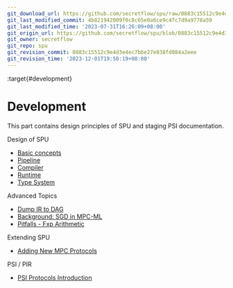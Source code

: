 ```yaml
---
git_download_url: https://github.com/secretflow/spu/raw/0883c15512c9e4d3e4ec7bbe27e038fd084a2eee/docs/development/index.rst
git_last_modified_commit: 4b821942009f0c8c65e0a6ce9c4fc7d9a9778a59
git_last_modified_time: '2023-07-31T16:26:09+08:00'
git_origin_url: https://github.com/secretflow/spu/blob/0883c15512c9e4d3e4ec7bbe27e038fd084a2eee/docs/development/index.rst
git_owner: secretflow
git_repo: spu
git_revision_commit: 0883c15512c9e4d3e4ec7bbe27e038fd084a2eee
git_revision_time: '2023-12-01T19:50:19+08:00'
---
```


:target{#development}

# <Target id="id1" />Development

This part contains design principles of SPU and staging PSI documentation.

<TableOfContents>


  <p className="caption">
    Design of SPU
  </p>

  - [Basic concepts](basic_concepts.mdx)
  - [Pipeline](pipeline.mdx)
  - [Compiler](compiler.mdx)
  - [Runtime](runtime.mdx)
  - [Type System](type_system.mdx)
</TableOfContents>

<TableOfContents>


  <p className="caption">
    Advanced Topics
  </p>

  - [Dump IR to DAG](ir_dump.mdx)
  - [Background: SGD in MPC-ML](policy_sgd_insight.mdx)
  - [Pitfalls - Fxp Arithmetic](fxp.mdx)
</TableOfContents>

<TableOfContents>


  <p className="caption">
    Extending SPU
  </p>

  - [Adding New MPC Protocols](add_protocols.mdx)
</TableOfContents>

<TableOfContents>


  <p className="caption">
    PSI / PIR
  </p>

  - [PSI Protocols Introduction](psi_protocol_intro.mdx)
</TableOfContents>
